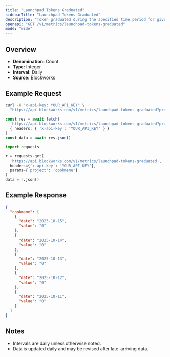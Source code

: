 ```yaml
---
title: "Launchpad Tokens Graduated"
sidebarTitle: "Launchpad Tokens Graduated"
description: "Token graduated during the specified time period for given launchpad."
openapi: "GET /v1/metrics/launchpad-tokens-graduated"
mode: "wide"
---
```


## Overview

- **Denomination:** Count
- **Type:** Integer
- **Interval:** Daily
- **Source:** Blockworks

## Example Request

<CodeGroup>

```bash cURL
curl -H "x-api-key: YOUR_API_KEY" \
  "https://api.blockworks.com/v1/metrics/launchpad-tokens-graduated?project=cookmeme"
```

```typescript TypeScript
const res = await fetch(
  'https://api.blockworks.com/v1/metrics/launchpad-tokens-graduated?project=cookmeme',
  { headers: { 'x-api-key': 'YOUR_API_KEY' } }
)
const data = await res.json()
```

```python Python
import requests

r = requests.get(
  'https://api.blockworks.com/v1/metrics/launchpad-tokens-graduated',
  headers={'x-api-key': 'YOUR_API_KEY'},
  params={'project': 'cookmeme'}
)
data = r.json()
```

</CodeGroup>

## Example Response

```json
{
  "cookmeme": [
    {
      "date": "2025-10-15",
      "value": "0"
    },
    {
      "date": "2025-10-14",
      "value": "0"
    },
    {
      "date": "2025-10-13",
      "value": "0"
    },
    {
      "date": "2025-10-12",
      "value": "0"
    },
    {
      "date": "2025-10-11",
      "value": "0"
    }
  ]
}
```

## Notes
- Intervals are daily unless otherwise noted.
- Data is updated daily and may be revised after late-arriving data.